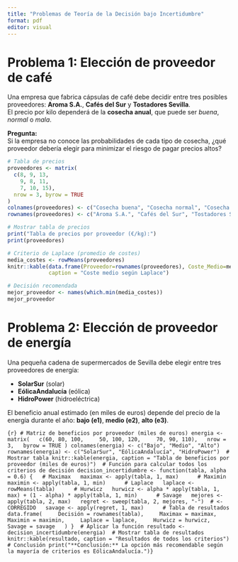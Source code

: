 ---
title: "Problemas de Teoría de la Decisión bajo Incertidumbre"
format: pdf
editor: visual
---

# Problema 1: Elección de proveedor de café

Una empresa que fabrica cápsulas de café debe decidir entre tres posibles proveedores: **Aroma S.A.**, **Cafés del Sur** y **Tostadores Sevilla**.\
El precio por kilo dependerá de la **cosecha anual**, que puede ser *buena*, *normal* o *mala*.

**Pregunta:**\
Si la empresa no conoce las probabilidades de cada tipo de cosecha, ¿qué proveedor debería elegir para minimizar el riesgo de pagar precios altos?

```{r}
# Tabla de precios
proveedores <- matrix(
  c(8, 9, 13,
    9, 8, 11,
    7, 10, 15),
  nrow = 3, byrow = TRUE
)
colnames(proveedores) <- c("Cosecha buena", "Cosecha normal", "Cosecha mala")
rownames(proveedores) <- c("Aroma S.A.", "Cafés del Sur", "Tostadores Sevilla")

# Mostrar tabla de precios
print("Tabla de precios por proveedor (€/kg):")
print(proveedores)

# Criterio de Laplace (promedio de costes)
media_costes <- rowMeans(proveedores)
knitr::kable(data.frame(Proveedor=rownames(proveedores), Coste_Medio=media_costes),
             caption = "Coste medio según Laplace")

# Decisión recomendada
mejor_proveedor <- names(which.min(media_costes))
mejor_proveedor

```

# 

# Problema 2: Elección de proveedor de energía

Una pequeña cadena de supermercados de Sevilla debe elegir entre tres proveedores de energía:

-   **SolarSur** (solar)
-   **EólicaAndalucía** (eólica)
-   **HidroPower** (hidroeléctrica)

El beneficio anual estimado (en miles de euros) depende del precio de la energía durante el año: **bajo (e1)**, **medio (e2)**, **alto (e3)**.

```{r} # Matriz de beneficios por proveedor (miles de euros) energia <- matrix(   c(60, 80, 100,     50, 100, 120,     70, 90, 110),   nrow = 3,   byrow = TRUE ) colnames(energia) <- c("Bajo", "Medio", "Alto") rownames(energia) <- c("SolarSur", "EólicaAndalucía", "HidroPower")  # Mostrar tabla knitr::kable(energia, caption = "Tabla de beneficios por proveedor (miles de euros)")  # Función para calcular todos los criterios de decisión decision_incertidumbre <- function(tabla, alpha = 0.6) {   # Maximax   maximax <- apply(tabla, 1, max)      # Maximin   maximin <- apply(tabla, 1, min)      # Laplace   laplace <- rowMeans(tabla)      # Hurwicz   hurwicz <- alpha * apply(tabla, 1, max) + (1 - alpha) * apply(tabla, 1, min)      # Savage   mejores <- apply(tabla, 2, max)   regret <- sweep(tabla, 2, mejores, "-")  # <- CORREGIDO   savage <- apply(regret, 1, max)      # Tabla de resultados   data.frame(     Decisión = rownames(tabla),     Maximax = maximax,     Maximin = maximin,     Laplace = laplace,     Hurwicz = hurwicz,     Savage = savage   ) }  # Aplicar la función resultado <- decision_incertidumbre(energia)  # Mostrar tabla de resultados knitr::kable(resultado, caption = "Resultados de todos los criterios")  # Conclusión print("**Conclusión:** La opción más recomendable según la mayoría de criterios es EólicaAndalucía.")}
```
